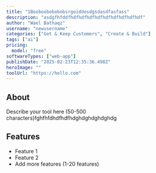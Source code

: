 ```yaml
---
title: "1Booboobobobobsrgoiddosdgsdasdfasfass"
description: "asdgfhfddfhdfhdfhdfhdfhdfhdfhdfhdfhdf"
author: "Wael Bathaqz"
username: "newusername"
categories: ["Get & Keep Customers", "Create & Build"]
tags: ["ai"]
pricing:
  model: "free"
softwareTypes: ["web-app"]
publishDate: "2025-02-23T12:35:36.498Z"
heroImage: ""
toolUrl: "https://hello.com"
---
```

## About
Describe your tool here (50-500 characters)fghfhfdhdfhdfhdghdghdghdghdg

## Features
- Feature 1
- Feature 2
- Add more features (1-20 features)